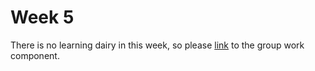 # Week 5

There is no learning dairy in this week, so please [link](https://liangweixian11.github.io/LWXRemoteSensing/group.html) to the group work component.
